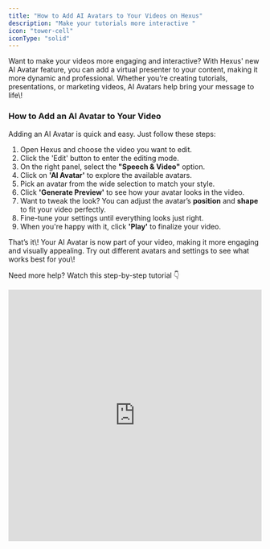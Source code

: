 ```yaml
---
title: "How to Add AI Avatars to Your Videos on Hexus"
description: "Make your tutorials more interactive "
icon: "tower-cell"
iconType: "solid"
---
```


Want to make your videos more engaging and interactive? With Hexus' new AI Avatar feature, you can add a virtual presenter to your content, making it more dynamic and professional. Whether you’re creating tutorials, presentations, or marketing videos, AI Avatars help bring your message to life\\!

### **How to Add an AI Avatar to Your Video**

Adding an AI Avatar is quick and easy. Just follow these steps:

1. Open Hexus and choose the video you want to edit.
2. Click the 'Edit' button to enter the editing mode.
3. On the right panel, select the **"Speech & Video"** option.
4. Click on **'AI Avatar'** to explore the available avatars.
5. Pick an avatar from the wide selection to match your style.
6. Click **'Generate Preview'** to see how your avatar looks in the video.
7. Want to tweak the look? You can adjust the avatar’s **position** and **shape** to fit your video perfectly.
8. Fine-tune your settings until everything looks just right.
9. When you're happy with it, click **'Play'** to finalize your video.

That’s it\\! Your AI Avatar is now part of your video, making it more engaging and visually appealing. Try out different avatars and settings to see what works best for you\\!

Need more help? Watch this step-by-step tutorial 👇

<iframe src="https://app.usehexus.com/embed/d7d89f60-70a0-47da-bce3-3a778aea99ce" title="Hexus Demo Center" width="100%" height="500px" frameborder="0" allow="accelerometer; autoplay; clipboard-write; encrypted-media; gyroscope; picture-in-picture" allowfullscreen />

<AccordionGroup>
  <Accordion title="I generated AI avatar previews, why do I see only an image and not a video ?" icon="sparkles">
    You may generate AI avatar previews as many times as possible to see how an avatar may appear and sound. The final avatar videos are rendered after you **publish** the flow. We’ll notify you in app and on email as soon as your Hexus flow is ready with final renderings of animated AI avatars.
  </Accordion>
  <Accordion title="How do I change the AI avatars on my flows?" icon="sparkles">
    This is a simple 3 step process:

    1. Select the step you want to change the AI avatar on and click on 'Remove media' to remove the existing avatar on your final video.
    2. Make any edits, changes you want to make to the speech, select your new avatar and 'Generate a Preview'.
    3. Once you’re satisfied with the new Avatar preview, simply publish the flow again.
  </Accordion>
  <Accordion title="How do AI credits work for AI avatars ?" icon="sparkles">
    We provide a generous AI credits plan on all our paid plans. On publishing a flow with AI avatar videos, we’ll show you a confirmation dialogue describing how many AI credits it will consume to render the final AI avatars. You can always add more AI credits, based on your account balance and consumption.
  </Accordion>
</AccordionGroup>